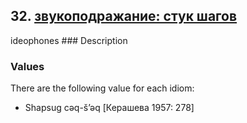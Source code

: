 ## 32. <a href =  'https://agricolamz.github.io/The_Circassian_Isoglosses_Database/32.html'>звукоподражание: стук шагов</a>
ideophones
### Description



### Values
There are the following value for each idiom:

* Shapsug  cəq-š'əq [Керашева 1957: 278] 

